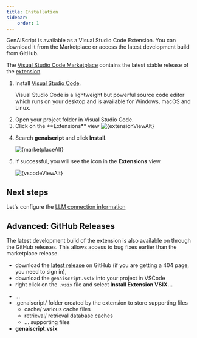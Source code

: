 ```yaml
---
title: Installation
sidebar:
    order: 1
---
```






GenAiScript is available as a Visual Studio Code Extension. You can download it from the Marketplace
or access the latest development build from GitHub.

The [Visual Studio Code Marketplace](https://marketplace.visualstudio.com/) 
contains the latest stable release of the [extension](https://marketplace.visualstudio.com/items?itemName=genaiscript.genaiscript-vscode).

<Steps>

<ol>

<li>

Install [Visual Studio Code](https://code.visualstudio.com/Download). 

Visual Studio Code is a lightweight but powerful source code editor which runs on your desktop and is available for Windows, macOS and Linux. 

</li>
<li>
Open your project folder in Visual Studio Code.

</li>
<li>
Click on the **Extensions** view

<Image src={extensionViewSrc} alt={extensionViewAlt} />

</li>
<li>

Search **genaiscript** and click **Install**.

<Image src={marketplaceSrc} alt={marketplaceAlt} />

</li>

<li>

If successful, you will see the icon in the **Extensions** view.

<Image src={vscodeViewSrc} alt={vscodeViewAlt} />

</li>

</ol>

</Steps>

## Next steps

Let's configure the [LLM connection information](/genaiscript/getting-started/configuration)

## Advanced: GitHub Releases

The latest development build of the extension is also available on through the GitHub releases. This allows access
to bug fixes earlier than the marketplace release.

-   download the [latest release](https://github.com/microsoft/genaiscript/releases/latest/) on GitHub (if you are getting a 404 page, you need to sign in),
-   download the `genaiscript.vsix` into your project in VSCode
-   right click on the `.vsix` file and select **Install Extension VSIX...**

<FileTree>

-  ...
-  .genaiscript/ folder created by the extension to store supporting files
    -  cache/ various cache files
    -  retrieval/ retrieval database caches
    -  ... supporting files
-   **genaiscript.vsix**

</FileTree>
